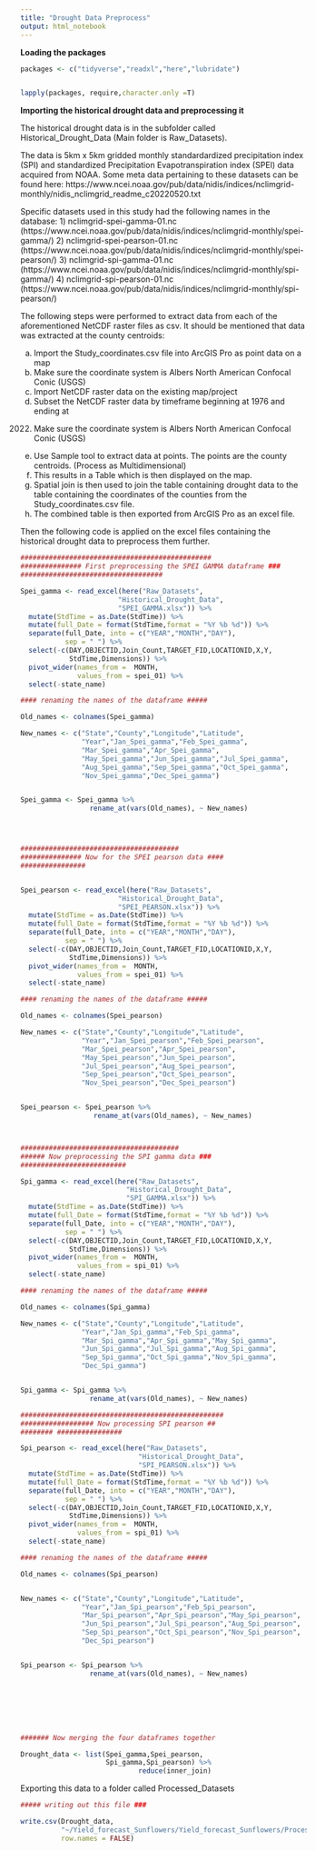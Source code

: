 ```yaml
---
title: "Drought Data Preprocess"
output: html_notebook
---
```


**Loading the packages**

```r

packages <- c("tidyverse","readxl","here","lubridate")


lapply(packages, require,character.only =T)

```


**Importing the historical drought data and preprocessing it** 

The historical drought data is in the subfolder called Historical_Drought_Data 
(Main folder is Raw_Datasets).

The data is 5km x 5km gridded monthly standardardized precipitation index (SPI) and
standardized Precipitation Evapotranspiration index (SPEI) data acquired from NOAA. 
Some meta data pertaining to these datasets can be found here: https://www.ncei.noaa.gov/pub/data/nidis/indices/nclimgrid-monthly/nidis_nclimgrid_readme_c20220520.txt

Specific datasets used in this study had the following names in the database:
1) nclimgrid-spei-gamma-01.nc (https://www.ncei.noaa.gov/pub/data/nidis/indices/nclimgrid-monthly/spei-gamma/)
2) nclimgrid-spei-pearson-01.nc (https://www.ncei.noaa.gov/pub/data/nidis/indices/nclimgrid-monthly/spei-pearson/)
3) nclimgrid-spi-gamma-01.nc (https://www.ncei.noaa.gov/pub/data/nidis/indices/nclimgrid-monthly/spi-gamma/)
4) nclimgrid-spi-pearson-01.nc (https://www.ncei.noaa.gov/pub/data/nidis/indices/nclimgrid-monthly/spi-pearson/)

The following steps were performed to extract data from each of the 
aforementioned NetCDF raster files as csv. It should be mentioned that 
data was extracted at the county centroids: 

a) Import the Study_coordinates.csv file into ArcGIS Pro as point data on a map
b) Make sure the coordinate system is Albers North American Confocal Conic (USGS)
c) Import NetCDF raster data on the existing map/project
d) Subset the NetCDF raster data by timeframe beginning at 1976 and ending at
2022. Make sure the coordinate system is Albers North American Confocal Conic (USGS)
e) Use Sample tool to extract data at points. The points are the county centroids.
(Process as Multidimensional)
f) This results in a Table which is then displayed on the map. 
g) Spatial join is then used to join the table containing drought data to the 
table containing the coordinates of the counties from the Study_coordinates.csv file. 
h) The combined table is then exported from ArcGIS Pro as an excel file.

Then the following code is applied on the excel files containing the historical
drought data to preprocess them further.

```r

###############################################
############### First preprocessing the SPEI GAMMA dataframe ###
###################################

Spei_gamma <- read_excel(here("Raw_Datasets",
                        "Historical_Drought_Data",
                        "SPEI_GAMMA.xlsx")) %>% 
  mutate(StdTime = as.Date(StdTime)) %>% 
  mutate(full_Date = format(StdTime,format = "%Y %b %d")) %>%
  separate(full_Date, into = c("YEAR","MONTH","DAY"), 
           sep = " ") %>% 
  select(-c(DAY,OBJECTID,Join_Count,TARGET_FID,LOCATIONID,X,Y,
            StdTime,Dimensions)) %>% 
  pivot_wider(names_from =  MONTH,
              values_from = spei_01) %>% 
  select(-state_name)

#### renaming the names of the dataframe ##### 

Old_names <- colnames(Spei_gamma)

New_names <- c("State","County","Longitude","Latitude",
               "Year","Jan_Spei_gamma","Feb_Spei_gamma",
               "Mar_Spei_gamma","Apr_Spei_gamma",
               "May_Spei_gamma","Jun_Spei_gamma","Jul_Spei_gamma",
               "Aug_Spei_gamma","Sep_Spei_gamma","Oct_Spei_gamma",
               "Nov_Spei_gamma","Dec_Spei_gamma")


Spei_gamma <- Spei_gamma %>% 
                 rename_at(vars(Old_names), ~ New_names)




#######################################
############### Now for the SPEI pearson data #### 
################


Spei_pearson <- read_excel(here("Raw_Datasets",
                        "Historical_Drought_Data",
                        "SPEI_PEARSON.xlsx")) %>% 
  mutate(StdTime = as.Date(StdTime)) %>% 
  mutate(full_Date = format(StdTime,format = "%Y %b %d")) %>%
  separate(full_Date, into = c("YEAR","MONTH","DAY"), 
           sep = " ") %>% 
  select(-c(DAY,OBJECTID,Join_Count,TARGET_FID,LOCATIONID,X,Y,
            StdTime,Dimensions)) %>% 
  pivot_wider(names_from =  MONTH,
              values_from = spei_01) %>% 
  select(-state_name)

#### renaming the names of the dataframe ##### 

Old_names <- colnames(Spei_pearson)

New_names <- c("State","County","Longitude","Latitude",
               "Year","Jan_Spei_pearson","Feb_Spei_pearson",
               "Mar_Spei_pearson","Apr_Spei_pearson",
               "May_Spei_pearson","Jun_Spei_pearson",
               "Jul_Spei_pearson","Aug_Spei_pearson",
               "Sep_Spei_pearson","Oct_Spei_pearson",
               "Nov_Spei_pearson","Dec_Spei_pearson")


Spei_pearson <- Spei_pearson %>% 
                  rename_at(vars(Old_names), ~ New_names)



#######################################
###### Now preprocessing the SPI gamma data ###
########################## 

Spi_gamma <- read_excel(here("Raw_Datasets",
                          "Historical_Drought_Data",
                          "SPI_GAMMA.xlsx")) %>% 
  mutate(StdTime = as.Date(StdTime)) %>% 
  mutate(full_Date = format(StdTime,format = "%Y %b %d")) %>%
  separate(full_Date, into = c("YEAR","MONTH","DAY"), 
           sep = " ") %>% 
  select(-c(DAY,OBJECTID,Join_Count,TARGET_FID,LOCATIONID,X,Y,
            StdTime,Dimensions)) %>% 
  pivot_wider(names_from =  MONTH,
              values_from = spi_01) %>% 
  select(-state_name)

#### renaming the names of the dataframe ##### 

Old_names <- colnames(Spi_gamma)

New_names <- c("State","County","Longitude","Latitude",
               "Year","Jan_Spi_gamma","Feb_Spi_gamma",
               "Mar_Spi_gamma","Apr_Spi_gamma","May_Spi_gamma",
               "Jun_Spi_gamma","Jul_Spi_gamma","Aug_Spi_gamma",
               "Sep_Spi_gamma","Oct_Spi_gamma","Nov_Spi_gamma",
               "Dec_Spi_gamma")


Spi_gamma <- Spi_gamma %>% 
                 rename_at(vars(Old_names), ~ New_names)

##################################################
################## Now processing SPI pearson ##
######## ################

Spi_pearson <- read_excel(here("Raw_Datasets",
                             "Historical_Drought_Data",
                             "SPI_PEARSON.xlsx")) %>% 
  mutate(StdTime = as.Date(StdTime)) %>% 
  mutate(full_Date = format(StdTime,format = "%Y %b %d")) %>%
  separate(full_Date, into = c("YEAR","MONTH","DAY"), 
           sep = " ") %>% 
  select(-c(DAY,OBJECTID,Join_Count,TARGET_FID,LOCATIONID,X,Y,
            StdTime,Dimensions)) %>% 
  pivot_wider(names_from =  MONTH,
              values_from = spi_01) %>% 
  select(-state_name)

#### renaming the names of the dataframe ##### 

Old_names <- colnames(Spi_pearson)


New_names <- c("State","County","Longitude","Latitude",
               "Year","Jan_Spi_pearson","Feb_Spi_pearson",
               "Mar_Spi_pearson","Apr_Spi_pearson","May_Spi_pearson",
               "Jun_Spi_pearson","Jul_Spi_pearson","Aug_Spi_pearson",
               "Sep_Spi_pearson","Oct_Spi_pearson","Nov_Spi_pearson",
               "Dec_Spi_pearson")


Spi_pearson <- Spi_pearson %>% 
                 rename_at(vars(Old_names), ~ New_names)







####### Now merging the four dataframes together 

Drought_data <- list(Spei_gamma,Spei_pearson,
                     Spi_gamma,Spi_pearson) %>% 
                             reduce(inner_join)


```

Exporting this data to a folder called Processed_Datasets 

```r

##### writing out this file ###

write.csv(Drought_data,
          "~/Yield_forecast_Sunflowers/Yield_forecast_Sunflowers/Processed_Datasets/Drought_data.csv",
          row.names = FALSE)


```




